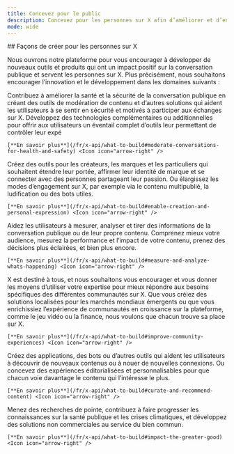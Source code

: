 ```yaml
---
title: Concevez pour le public
description: Concevez pour les personnes sur X afin d’améliorer et d’enrichir leur expérience sur la plateforme.
mode: wide
---
```


<div id="ways-to-build-for-people-on-x">
  ## Façons de créer pour les personnes sur X
</div>

Nous ouvrons notre plateforme pour vous encourager à développer de nouveaux outils et produits qui ont un impact positif sur la conversation publique et servent les personnes sur X. Plus précisément, nous souhaitons encourager l’innovation et le développement dans les domaines suivants :

<CardGroup>
  <Card title="Modérer les conversations pour la santé et la sécurité" icon="bullhorn" iconType="solid">
    Contribuez à améliorer la santé et la sécurité de la conversation publique en créant des outils de modération de contenu et d’autres solutions qui aident les utilisateurs à se sentir en sécurité et motivés à participer aux échanges sur X. Développez des technologies complémentaires ou additionnelles pour offrir aux utilisateurs un éventail complet d’outils leur permettant de contrôler leur expé

    [**En savoir plus**](/fr/x-api/what-to-build#moderate-conversations-for-health-and-safety) <Icon icon="arrow-right" />
  </Card>

  <Card title="Favoriser la création et l’expression personnelle" icon="bullhorn" iconType="solid">
    Créez des outils pour les créateurs, les marques et les particuliers qui souhaitent étendre leur portée, affirmer leur identité de marque et se connecter avec des personnes partageant leur passion. Ou élargissez les modes d’engagement sur X, par exemple via le contenu multipublié, la ludification ou des bots utiles.

    [**En savoir plus**](/fr/x-api/what-to-build#enable-creation-and-personal-expression) <Icon icon="arrow-right" />
  </Card>

  <Card title="Mesurer et analyser « ce qui se passe »" icon="bullhorn" iconType="solid">
    Aidez les utilisateurs à mesurer, analyser et tirer des informations de la conversation publique ou de leur propre contenu. Comprenez mieux votre audience, mesurez la performance et l’impact de votre contenu, prenez des décisions plus éclairées, et bien plus encore.

    [**En savoir plus**](/fr/x-api/what-to-build#measure-and-analyze-whats-happening) <Icon icon="arrow-right" />
  </Card>

  <Card title="Améliorer les expériences communautaires" icon="bullhorn" iconType="solid">
    X est destiné à tous, et nous souhaitons vous encourager et vous donner les moyens d’utiliser votre expertise pour mieux répondre aux besoins spécifiques des différentes communautés sur X. Que vous créiez des solutions localisées pour les marchés mondiaux émergents ou que vous enrichissiez l’expérience de communautés en croissance sur la plateforme, comme le jeu vidéo ou la finance, nous voulons que chacun trouve sa place sur X.

    [**En savoir plus**](/fr/x-api/what-to-build#improve-community-experiences) <Icon icon="arrow-right" />
  </Card>

  <Card title="Organiser et recommander du contenu" icon="bullhorn" iconType="solid">
    Créez des applications, des bots ou d’autres outils qui aident les utilisateurs à découvrir de nouveaux contenus ou à nouer de nouvelles connexions. Ou concevez des expériences éditorialisées et personnalisables pour que chacun voie davantage le contenu qui l’intéresse le plus.

    [**En savoir plus**](/fr/x-api/what-to-build#curate-and-recommend-content) <Icon icon="arrow-right" />
  </Card>

  <Card title="Agir pour le bien commun" icon="bullhorn" iconType="solid">
    Menez des recherches de pointe, contribuez à faire progresser les connaissances sur la santé publique et les crises climatiques, et développez des solutions non commerciales au service du bien commun.

    [**En savoir plus**](/fr/x-api/what-to-build#impact-the-greater-good) <Icon icon="arrow-right" />
  </Card>
</CardGroup>